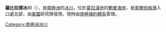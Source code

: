 {{coord|68|18|S|65|35|W|display=title}}

'''羅比拉德冰川'''（{{lang-en|Robillard Glacier}}），是[[南極洲|南極洲]]的[[冰川|冰川]]，位於[[葛拉漢地|葛拉漢地]]的[[鮑曼海岸|鮑曼海岸]]，是[[索爾伯格灣|索爾伯格灣]]入口處北部，由[[美國|美國]]研究隊發現，現時由[[南極條約體系|南極條約體系]]管理。

{{DEFAULTSORT:Robillard Glacier}}
[[Category:南極洲冰川|Category:南極洲冰川]]


{{BowmanCoast-geo-stub}}
